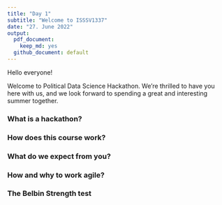 ```yaml
---
title: "Day 1"
subtitle: "Welcome to ISSSV1337"
date: "27. June 2022"
output:
  pdf_document: 
    keep_md: yes
  github_document: default
---
```


Hello everyone!

Welcome to Political Data Science Hackathon. We're thrilled to have you here with us, and we look forward to spending a great and interesting summer together.

### What is a hackathon?


### How does this course work?


### What do we expect from you?


### How and why to work agile?


### The Belbin Strength test